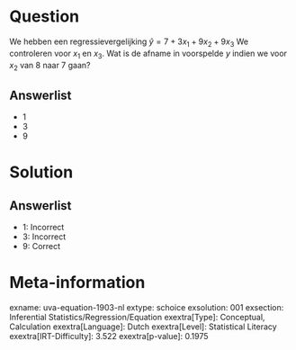Question
========

We hebben een regressievergelijking $\hat{y} = 7 + 3x_{1} +
9x_{2} + 9x_{3}$ We controleren voor *x*~1~ en *x*~3~. Wat is de
afname in voorspelde *y* indien we voor *x*~2~ van 8 naar 7 gaan?

Answerlist
----------

* 1
* 3
* 9

Solution
========

Answerlist
----------

* 1: Incorrect
* 3: Incorrect
* 9: Correct

Meta-information
================
exname: uva-equation-1903-nl
extype: schoice
exsolution: 001
exsection: Inferential Statistics/Regression/Equation
exextra[Type]: Conceptual, Calculation
exextra[Language]: Dutch
exextra[Level]: Statistical Literacy
exextra[IRT-Difficulty]: 3.522
exextra[p-value]: 0.1975
